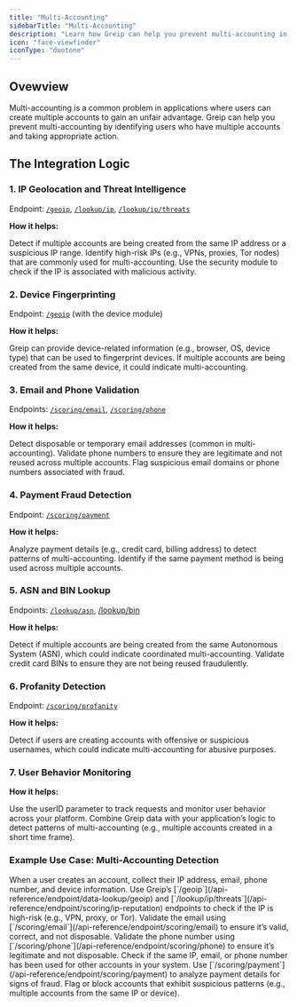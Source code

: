 ```yaml
---
title: "Multi-Accounting"
sidebarTitle: "Multi-Accounting"
description: "Learn how Greip can help you prevent multi-accounting in your application."
icon: "face-viewfinder"
iconType: "duotone"
---
```


## Ovewview

Multi-accounting is a common problem in applications where users can create multiple accounts to gain an unfair advantage. Greip can help you prevent multi-accounting by identifying users who have multiple accounts and taking appropriate action.

## The Integration Logic

### 1. IP Geolocation and Threat Intelligence

Endpoint: [`/geoip`](/api-reference/endpoint/data-lookup/geoip), [`/lookup/ip`](/api-reference/endpoint/data-lookup/ip), [`/lookup/ip/threats`](/api-reference/endpoint/scoring/ip-reputation)

**How it helps:**

Detect if multiple accounts are being created from the same IP address or a suspicious IP range.
Identify high-risk IPs (e.g., VPNs, proxies, Tor nodes) that are commonly used for multi-accounting.
Use the security module to check if the IP is associated with malicious activity.

### 2. Device Fingerprinting

Endpoint: [`/geoip`](/api-reference/endpoint/data-lookup/geoip) (with the device module)

**How it helps:**

Greip can provide device-related information (e.g., browser, OS, device type) that can be used to fingerprint devices.
If multiple accounts are being created from the same device, it could indicate multi-accounting.

### 3. Email and Phone Validation

Endpoints: [`/scoring/email`](/api-reference/endpoint/scoring/email), [`/scoring/phone`](/api-reference/endpoint/scoring/phone)

**How it helps:**

Detect disposable or temporary email addresses (common in multi-accounting).
Validate phone numbers to ensure they are legitimate and not reused across multiple accounts.
Flag suspicious email domains or phone numbers associated with fraud.

### 4. Payment Fraud Detection

Endpoint: [`/scoring/payment`](/api-reference/endpoint/scoring/payment)

**How it helps:**

Analyze payment details (e.g., credit card, billing address) to detect patterns of multi-accounting.
Identify if the same payment method is being used across multiple accounts.

### 5. ASN and BIN Lookup

Endpoints: [`/lookup/asn`](/api-reference/endpoint/data-lookup/asn), [/lookup/bin](/api-reference/endpoint/data-lookup/bin)

**How it helps:**

Detect if multiple accounts are being created from the same Autonomous System (ASN), which could indicate coordinated multi-accounting.
Validate credit card BINs to ensure they are not being reused fraudulently.

### 6. Profanity Detection

Endpoint: [`/scoring/profanity`](/api-reference/endpoint/scoring/profanity)

**How it helps:**

Detect if users are creating accounts with offensive or suspicious usernames, which could indicate multi-accounting for abusive purposes.

### 7. User Behavior Monitoring

**How it helps:**

Use the userID parameter to track requests and monitor user behavior across your platform.
Combine Greip data with your application’s logic to detect patterns of multi-accounting (e.g., multiple accounts created in a short time frame).

### Example Use Case: Multi-Accounting Detection

<Steps>
  <Step title="Step 1:">
    When a user creates an account, collect their IP address, email, phone
    number, and device information.
  </Step>
  <Step title="Step 2:">
    Use Greip’s [`/geoip`](/api-reference/endpoint/data-lookup/geoip) and
    [`/lookup/ip/threats`](/api-reference/endpoint/scoring/ip-reputation)
    endpoints to check if the IP is high-risk (e.g., VPN, proxy, or Tor).
  </Step>
  <Step title="Step 3:">
    Validate the email using
    [`/scoring/email`](/api-reference/endpoint/scoring/email) to ensure it’s
    valid, correct, and not disposable.
  </Step>
  <Step title="Step 4:">
    Validate the phone number using
    [`/scoring/phone`](/api-reference/endpoint/scoring/phone) to ensure it’s
    legitimate and not disposable.
  </Step>
  <Step title="Step 5:">
    Check if the same IP, email, or phone number has been used for other
    accounts in your system.
  </Step>
  <Step title="Step 6:">
    Use [`/scoring/payment`](/api-reference/endpoint/scoring/payment) to analyze
    payment details for signs of fraud.
  </Step>
  <Step title="Step 7:">
    Flag or block accounts that exhibit suspicious patterns (e.g., multiple
    accounts from the same IP or device).
  </Step>
</Steps>
